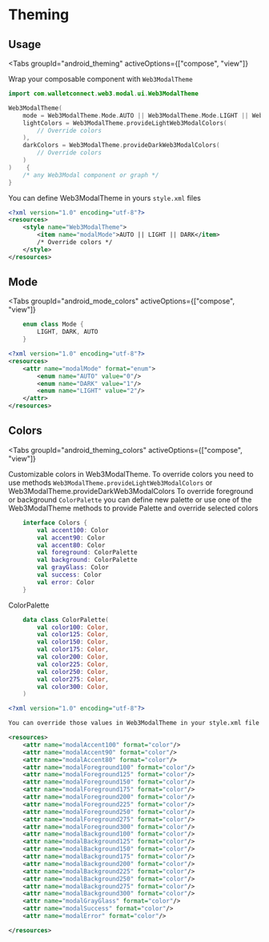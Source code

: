 
# Theming

## Usage

<Tabs
    groupId="android_theming"
    activeOptions={["compose", "view"]}
>
<TabItem value="compose" label="Compose">

Wrap your composable component with `Web3ModalTheme`

```kotlin
import com.walletconnect.web3.modal.ui.Web3ModalTheme

Web3ModalTheme(
    mode = Web3ModalTheme.Mode.AUTO || Web3ModalTheme.Mode.LIGHT || Web3ModalTheme.Mode.DARK,
    lightColors = Web3ModalTheme.provideLightWeb3ModalColors(
        // Override colors
    ),
    darkColors = Web3ModalTheme.provideDarkWeb3ModalColors(
        // Override colors
    )
)    {
    /* any Web3Modal component or graph */
}

```

</TabItem>

<TabItem value="view" label="View">

You can define Web3ModalTheme in yours `style.xml` files

```xml
<?xml version="1.0" encoding="utf-8"?>
<resources>
    <style name="Web3ModalTheme">
        <item name="modalMode">AUTO || LIGHT || DARK</item>
        /* Override colors */
    </style>
</resources>
```

</TabItem>
</Tabs>

## Mode

<Tabs
    groupId="android_mode_colors"
    activeOptions={["compose", "view"]}
>
<TabItem value="compose" label="Compose">

```kotlin
    enum class Mode {
        LIGHT, DARK, AUTO
    }
```

</TabItem>

<TabItem value="view" label="View">

```xml
<?xml version="1.0" encoding="utf-8"?>
<resources>
    <attr name="modalMode" format="enum">
        <enum name="AUTO" value="0"/>
        <enum name="DARK" value="1"/>
        <enum name="LIGHT" value="2"/>
    </attr>
</resources>
```

</TabItem>
</Tabs>

## Colors

<Tabs
    groupId="android_theming_colors"
    activeOptions={["compose", "view"]}
>
<TabItem value="compose" label="Compose">

Customizable colors in Web3ModalTheme.
To override colors you need to use methods `Web3ModalTheme.provideLightWeb3ModalColors` or Web3ModalTheme.provideDarkWeb3ModalColors
To override foreground or background `ColorPalette` you can define new palette or use one of the Web3ModalTheme methods to provide Palette and override selected colors

```kotlin
    interface Colors {
        val accent100: Color
        val accent90: Color
        val accent80: Color
        val foreground: ColorPalette
        val background: ColorPalette
        val grayGlass: Color
        val success: Color
        val error: Color
    }
```

ColorPalette

```kotlin
    data class ColorPalette(
        val color100: Color,
        val color125: Color,
        val color150: Color,
        val color175: Color,
        val color200: Color,
        val color225: Color,
        val color250: Color,
        val color275: Color,
        val color300: Color,
    )
```

</TabItem>

<TabItem value="view" label="View">

```xml
<?xml version="1.0" encoding="utf-8"?>

You can override those values in Web3ModalTheme in your style.xml file

<resources>
    <attr name="modalAccent100" format="color"/>
    <attr name="modalAccent90" format="color"/>
    <attr name="modalAccent80" format="color"/>
    <attr name="modalForeground100" format="color"/>
    <attr name="modalForeground125" format="color"/>
    <attr name="modalForeground150" format="color"/>
    <attr name="modalForeground175" format="color"/>
    <attr name="modalForeground200" format="color"/>
    <attr name="modalForeground225" format="color"/>
    <attr name="modalForeground250" format="color"/>
    <attr name="modalForeground275" format="color"/>
    <attr name="modalForeground300" format="color"/>
    <attr name="modalBackground100" format="color"/>
    <attr name="modalBackground125" format="color"/>
    <attr name="modalBackground150" format="color"/>
    <attr name="modalBackground175" format="color"/>
    <attr name="modalBackground200" format="color"/>
    <attr name="modalBackground225" format="color"/>
    <attr name="modalBackground250" format="color"/>
    <attr name="modalBackground275" format="color"/>
    <attr name="modalBackground300" format="color"/>
    <attr name="modalGrayGlass" format="color"/>
    <attr name="modalSuccess" format="color"/>
    <attr name="modalError" format="color"/>

</resources>
```

</TabItem>
</Tabs>
